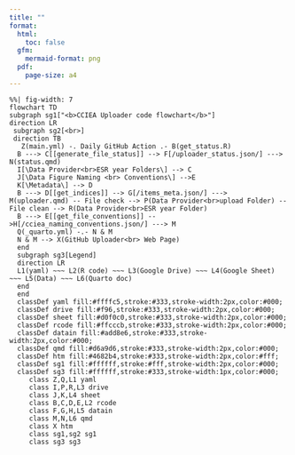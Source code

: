 ```yaml
---
title: ""
format:
  html:
    toc: false
  gfm:
    mermaid-format: png
  pdf:
    page-size: a4
---
```


```{=html}
<style>
:root{
--mermaid-label-fg-color: #000;
--mermaid-fg-color--lightest: #fff;
--mermaid-fg-color--lighter: #fff;
}
</style>
```

```mermaid
%%| fig-width: 7
flowchart TD
subgraph sg1["<b>CCIEA Uploader code flowchart</b>"]
direction LR
 subgraph sg2[<br>]
 direction TB
   Z(main.yml) -. Daily GitHub Action .- B(get_status.R)
  B ---> C[[generate_file_status]] --> F[/uploader_status.json/] ---> N(status.qmd)
  I[\Data Provider<br>ESR year Folders\] --> C
  J[\Data Figure Naming <br> Conventions\] -->E
  K[\Metadata\] --> D
  B ---> D[[get_indices]] --> G[/items_meta.json/] ---> M(uploader.qmd) -- File check --> P(Data Provider<br>upload Folder) -- File clean --> R(Data Provider<br>ESR year Folder)
  B ---> E[[get_file_conventions]] -->H[/cciea_naming_conventions.json/] ---> M
  Q(_quarto.yml) -.- N & M
  N & M --> X(GitHub Uploader<br> Web Page)
  end
  subgraph sg3[Legend]
  direction LR
  L1(yaml) ~~~ L2(R code) ~~~ L3(Google Drive) ~~~ L4(Google Sheet) ~~~ L5(Data) ~~~ L6(Quarto doc)
  end
  end
  classDef yaml fill:#ffffc5,stroke:#333,stroke-width:2px,color:#000;
  classDef drive fill:#f96,stroke:#333,stroke-width:2px,color:#000;
  classDef sheet fill:#d0f0c0,stroke:#333,stroke-width:2px,color:#000;
  classDef rcode fill:#ffcccb,stroke:#333,stroke-width:2px,color:#000;
  classDef datain fill:#add8e6,stroke:#333,stroke-width:2px,color:#000;
  classDef qmd fill:#d6a9d6,stroke:#333,stroke-width:2px,color:#000;
  classDef htm fill:#4682b4,stroke:#333,stroke-width:2px,color:#fff;
  classDef sg1 fill:#ffffff,stroke:#fff,stroke-width:2px,color:#000;
  classDef sg3 fill:#ffffff,stroke:#333,stroke-width:1px,color:#000;
     class Z,Q,L1 yaml
     class I,P,R,L3 drive
     class J,K,L4 sheet
     class B,C,D,E,L2 rcode
     class F,G,H,L5 datain
     class M,N,L6 qmd
     class X htm
     class sg1,sg2 sg1
     class sg3 sg3
  
```